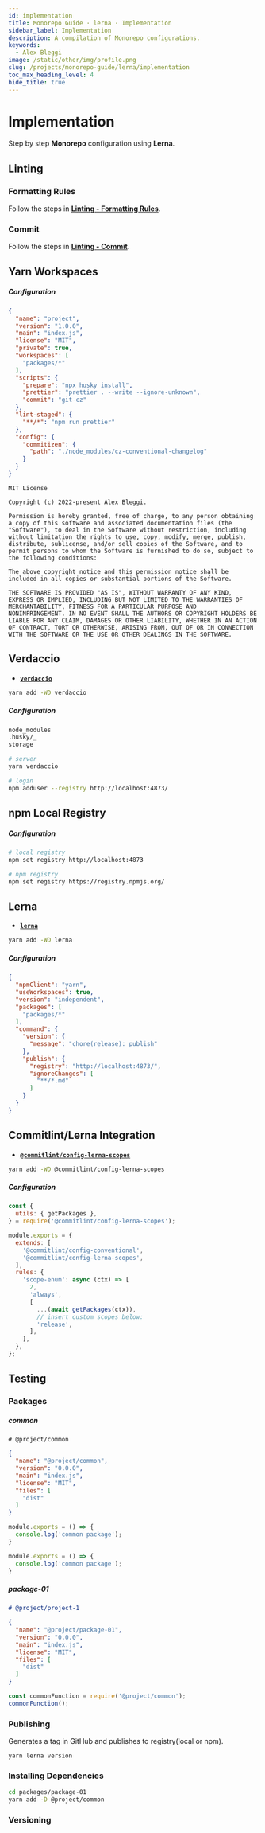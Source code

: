 ```yaml
---
id: implementation
title: Monorepo Guide · lerna · Implementation
sidebar_label: Implementation
description: A compilation of Monorepo configurations.
keywords:
  - Alex Bleggi
image: /static/other/img/profile.png
slug: /projects/monorepo-guide/lerna/implementation
toc_max_heading_level: 4
hide_title: true
---
```



# Implementation

Step by step **Monorepo** configuration using **Lerna**.

## Linting

### Formatting Rules

Follow the steps in **[Linting - Formatting Rules](/docs/projects/linting-formatting-rules/implementation)**.

### Commit

Follow the steps in **[Linting - Commit](/docs/projects/linting-commit/implementation)**.

## Yarn Workspaces

##### Configuration

```json {6,7-9} title="package.json"
{
  "name": "project",
  "version": "1.0.0",
  "main": "index.js",
  "license": "MIT",
  "private": true,
  "workspaces": [
    "packages/*"
  ],
  "scripts": {
    "prepare": "npx husky install",
    "prettier": "prettier . --write --ignore-unknown",
    "commit": "git-cz"
  },
  "lint-staged": {
    "**/*": "npm run prettier"
  },
  "config": {
    "commitizen": {
      "path": "./node_modules/cz-conventional-changelog"
    }
  }
}
```

```text title="LICENSE.md"
MIT License

Copyright (c) 2022-present Alex Bleggi.

Permission is hereby granted, free of charge, to any person obtaining
a copy of this software and associated documentation files (the
"Software"), to deal in the Software without restriction, including
without limitation the rights to use, copy, modify, merge, publish,
distribute, sublicense, and/or sell copies of the Software, and to
permit persons to whom the Software is furnished to do so, subject to
the following conditions:

The above copyright notice and this permission notice shall be
included in all copies or substantial portions of the Software.

THE SOFTWARE IS PROVIDED "AS IS", WITHOUT WARRANTY OF ANY KIND,
EXPRESS OR IMPLIED, INCLUDING BUT NOT LIMITED TO THE WARRANTIES OF
MERCHANTABILITY, FITNESS FOR A PARTICULAR PURPOSE AND
NONINFRINGEMENT. IN NO EVENT SHALL THE AUTHORS OR COPYRIGHT HOLDERS BE
LIABLE FOR ANY CLAIM, DAMAGES OR OTHER LIABILITY, WHETHER IN AN ACTION
OF CONTRACT, TORT OR OTHERWISE, ARISING FROM, OUT OF OR IN CONNECTION
WITH THE SOFTWARE OR THE USE OR OTHER DEALINGS IN THE SOFTWARE.
```

## Verdaccio

- **[`verdaccio`](https://www.npmjs.com/package/verdaccio)**

```bash
yarn add -WD verdaccio
```

##### Configuration

```txt {3} title=".gitignore"
node_modules
.husky/_
storage
```

```bash
# server
yarn verdaccio

# login
npm adduser --registry http://localhost:4873/
```

## npm Local Registry

##### Configuration

```bash
# local registry
npm set registry http://localhost:4873

# npm registry
npm set registry https://registry.npmjs.org/
```

## Lerna

- **[`lerna`](https://www.npmjs.com/package/lerna)**

```bash
yarn add -WD lerna
```

##### Configuration

```json {1-21} title="lerna.json"
{
  "npmClient": "yarn",
  "useWorkspaces": true,
  "version": "independent",
  "packages": [
    "packages/*"
  ],
  "command": {
    "version": {
      "message": "chore(release): publish"
    },
    "publish": {
      "registry": "http://localhost:4873/",
      "ignoreChanges": [
        "**/*.md"
      ]
    }
  }
}
```

## Commitlint/Lerna Integration

- **[`@commitlint/config-lerna-scopes`](https://www.npmjs.com/package/@commitlint/config-lerna-scopes)**

```bash
yarn add -WD @commitlint/config-lerna-scopes
```

##### Configuration

```javascript {1-21} title="commitlint.config.js"
const {
  utils: { getPackages },
} = require('@commitlint/config-lerna-scopes');

module.exports = {
  extends: [
    '@commitlint/config-conventional',
    '@commitlint/config-lerna-scopes',
  ],
  rules: {
    'scope-enum': async (ctx) => [
      2,
      'always',
      [
        ...(await getPackages(ctx)),
        // insert custom scopes below:
        'release',
      ],
    ],
  },
};
```

## Testing

### Packages

##### common

```text title="packages/common/README.md"
# @project/common
```

```json title="packages/common/package.json"
{
  "name": "@project/common",
  "version": "0.0.0",
  "main": "index.js",
  "license": "MIT",
  "files": [
    "dist"
  ]
}
```

```javascript title="packages/common/index.js"
module.exports = () => {
  console.log('common package');
}
```

```javascript title="packages/common/dist/index.js"
module.exports = () => {
  console.log('common package');
}
```

##### package-01

```md title="packages/package-01/README.md"
# @project/project-1
```

```json title="packages/package-01/package.json"
{
  "name": "@project/package-01",
  "version": "0.0.0",
  "main": "index.js",
  "license": "MIT",
  "files": [
    "dist"
  ]
}
```

```javascript title="packages/package-01/index.js"
const commonFunction = require('@project/common');
commonFunction();
```

### Publishing

Generates a tag in GitHub and publishes to registry(local or npm).

```
yarn lerna version
```

### Installing Dependencies

```bash
cd packages/package-01
yarn add -D @project/common
```

### Versioning
